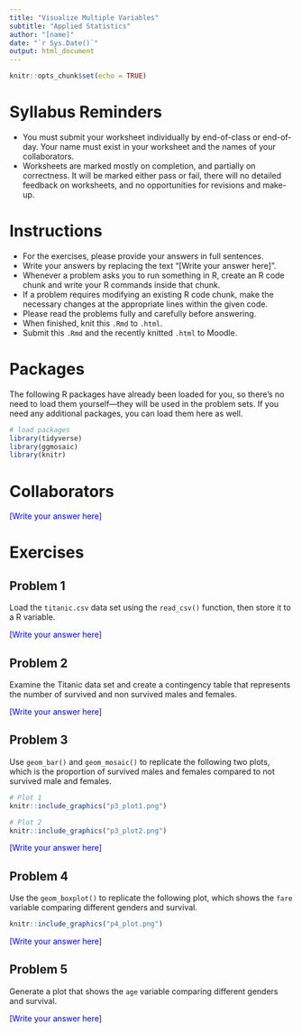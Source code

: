 ---
title: "Visualize Multiple Variables"
subtitle: "Applied Statistics"
author: "[name]"
date: "`r Sys.Date()`"
output: html_document
---

```{r setup, include=FALSE}
knitr::opts_chunk$set(echo = TRUE)
```

# Syllabus Reminders

- You must submit your worksheet individually by end-of-class or end-of-day. Your name must exist in your worksheet and the names of your collaborators.
- Worksheets are marked mostly on completion, and partially on correctness. It will be marked either pass or fail, there will no detailed feedback on worksheets, and no opportunities for revisions and make-up.

# Instructions

- For the exercises, please provide your answers in full sentences.
- Write your answers by replacing the text "[Write your answer here]".
- Whenever a problem asks you to run something in R, create an R code chunk and write your R commands inside that chunk.
- If a problem requires modifying an existing R code chunk, make the necessary changes at the appropriate lines within the given code.
- Please read the problems fully and carefully before answering.
- When finished, knit this `.Rmd` to `.html`.
- Submit this `.Rmd` and the recently knitted `.html` to Moodle.

# Packages

The following R packages have already been loaded for you, so there's no need to load them yourself—they will be used in the problem sets. If you need any additional packages, you can load them here as well.

```{r message=FALSE, warning=FALSE}
# load packages
library(tidyverse)
library(ggmosaic)
library(knitr)
```

# Collaborators

::: {style="color: blue;"}
[Write your answer here]
:::

# Exercises

## Problem 1

Load the `titanic.csv` data set using the `read_csv()` function, then store it to a R variable.

::: {style="color: blue;"}
[Write your answer here]
:::

## Problem 2

Examine the Titanic data set and create a contingency table that represents the number of survived and non survived males and females.

::: {style="color: blue;"}
[Write your answer here]
:::

## Problem 3

Use `geom_bar()` and `geom_mosaic()` to replicate the following two plots, which is the proportion of survived males and females compared to not survived male and females.

```{r echo=FALSE, fig.align='center', out.width = "40%"}
# Plot 1
knitr::include_graphics("p3_plot1.png")
```

```{r echo=FALSE, fig.align='center', out.width = "40%"}
# Plot 2
knitr::include_graphics("p3_plot2.png")
```

::: {style="color: blue;"}
[Write your answer here]
:::

## Problem 4

Use the `geom_boxplot()` to replicate the following plot, which shows the `fare` variable comparing different genders and survival.

```{r echo=FALSE, fig.align='center', out.width = "40%"}
knitr::include_graphics("p4_plot.png")
```

::: {style="color: blue;"}
[Write your answer here]
:::

## Problem 5

Generate a plot that shows the `age` variable comparing different genders and survival.

::: {style="color: blue;"}
[Write your answer here]
:::
